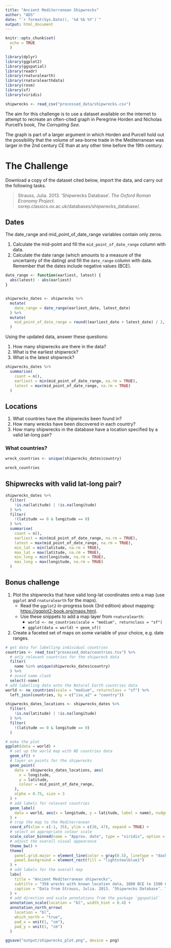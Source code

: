 ```yaml
---
title: "Ancient Mediterranean Shipwrecks"
author: "ADS"
date: "`r format(Sys.Date(), '%d %b %Y')`"
output: html_document
---
```


```r
knitr::opts_chunk$set(
  echo = TRUE
  )

library(dplyr)
library(ggplot2)
library(ggspatial)
library(readr)
library(rnaturalearth)
library(rnaturalearthdata)
library(rosm)
library(sf)
library(viridis)

shipwrecks <- read_csv("processed_data/shipwrecks.csv")

```

The aim for this challenge is to use a dataset available on the internet to attempt to recreate
an often-cited graph in Peregrine Horden and Nicholas Purcell's book, *The Corrupting Sea*.

The graph is part of a larger argument in which Horden and Purcell hold out the possibility that
the volume of sea-borne trade in the Mediterranean was larger in the 2nd century CE than at any
other time before the 19th century.

# The Challenge

Download a copy of the dataset cited below, import the data, and carry out the following tasks.

> Strauss, Julia. 2013. ‘Shipwrecks Database’. *The Oxford Roman Economy Project*. \
> oxrep.classics.ox.ac.uk/databases/shipwrecks_database/.

## Dates

The date_range and mid_point_of_date_range variables contain only zeros.

1. Calculate the mid-point and fill the `mid_point_of_date_range` column with data.
2. Calculate the date range (which amounts to a measure of the uncertainty of the dating) and 
   fill the `date_range` column with data. Remember that the dates include negative values (BCE).

```r

date_range <- function(earliest, latest) {
  abs(latest) - abs(earliest)
}


shipwrecks_dates <- shipwrecks %>% 
  mutate(
    date_range = date_range(earliest_date, latest_date)
  ) %>% 
  mutate(
    mid_point_of_date_range = round((earliest_date + latest_date) / 2, 0)
  )

```

Using the updated data, answer these questions:

1. How many shipwrecks are there in the data?
1. What is the earliest shipwreck?
2. What is the latest shipwreck?

```r
shipwrecks_dates %>% 
  summarise(
    count = n(),
    earliest = min(mid_point_of_date_range, na.rm = TRUE),
    latest = max(mid_point_of_date_range, na.rm = TRUE)
  )
```


## Locations

1. What countries have the shipwrecks been found in?
2. How many wrecks have been discovered in each country?
3. How many shipwrecks in the database have a location specified by a valid lat-long pair?


### What countries?

```r
wreck_countries <- unique(shipwrecks_dates$country)

wreck_countries
```


## Shipwrecks with valid lat-long pair?

```r

shipwrecks_dates %>% 
  filter(
    !is.na(latitude) | !is.na(longitude)
  ) %>% 
  filter(
    !(latitude == 0 & longitude == 0)
  ) %>% 
  summarise(
    count = n(),
    earliest = min(mid_point_of_date_range, na.rm = TRUE),
    latest = max(mid_point_of_date_range, na.rm = TRUE),
    min_lat = min(latitude, na.rm = TRUE),
    max_lat = max(latitude, na.rm = TRUE),
    min_long = min(longitude, na.rm = TRUE),
    max_long = max(longitude, na.rm = TRUE)
  )

```


## Bonus challenge

1. Plot the shipwrecks that have valid long-lat coordinates onto a map (use `ggplot` and 
   `rnaturalearth` for the maps).
      - Read the `ggplot2` in-progress book (3rd edition) about mapping: \
         [https://ggplot2-book.org/maps.html](https://ggplot2-book.org/maps.html).
      - Use these snippets to add a map layer from `rnaturalearth`:
        - `world <- ne_countries(scale = "medium", returnclass = "sf")`
        - `ggplot(data = world) + geom_sf()`
2. Create a faceted set of maps on some variable of your choice, e.g. date ranges.

```r
# get data for labelling individual countries
countries <- read_tsv("processed_data/countries.tsv") %>% 
  # only relevant countries for the shipwreck data
  filter(
    name %in% unique(shipwrecks_dates$country)
  ) %>% 
  # avoid name clash
  select(-name)
# add labelling data onto the Natural Earth countries data
world <- ne_countries(scale = "medium", returnclass = "sf") %>% 
  left_join(countries, by = c("iso_a2" = "country"))

shipwrecks_dates_locations <- shipwrecks_dates %>%
  filter(
    !is.na(latitude) | !is.na(longitude)
  ) %>% 
  filter(
    !(latitude == 0 & longitude == 0)
  )

# make the plot
ggplot(data = world) +
  # set up the world map with NE countries data
  geom_sf() +
  # layer on points for the shipwrecks
  geom_point(
    data = shipwrecks_dates_locations, aes(
      x = longitude, 
      y = latitude, 
      colour = mid_point_of_date_range,
    ), 
    alpha = 0.75, size = 3
  ) +
  # add labels for relevant countries
  geom_label(
    data = world, aes(x = longitude, y = latitude, label = name), nudge_y = 0.3, size = 3
  ) +
  # crop the map to the Mediterranean
  coord_sf(xlim = c(-1, 35), ylim = c(30, 47), expand = TRUE) +
  # select an appropriate colour scale
  scale_color_binned(name = "Approx. date", type = "viridis", option = "plasma") +
  # adjust the overall visual appearance
  theme_bw() +
  theme(
    panel.grid.major = element_line(color = gray(0.5), linetype = "dashed", size = 0.5),
    panel.background = element_rect(fill = "lightsteelblue1")
  ) +
  # add labels for the overall map
  labs(
    title = "Ancient Mediterranean shipwrecks",
    subtitle = "358 wrecks with known location data, 1800 BCE to 1500 CE",
    caption = "Data from Strauss, Julia. 2013. ‘Shipwrecks Database’. The Oxford Roman Economy Project. oxrep.classics.ox.ac.uk/databases/shipwrecks_database/."
  ) +
  # add direction and scale annotations from the package `ggspatial`
  annotation_scale(location = "bl", width_hint = 0.4) +
  annotation_north_arrow(
    location = "bl", 
    which_north = "true",
    pad_x = unit(1, "cm"),
    pad_y = unit(1, "cm")
  )

ggsave("output/shipwrecks_plot.png", device = png)
```

